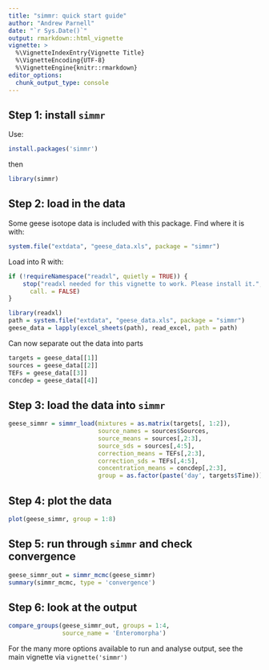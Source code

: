 ```yaml
---
title: "simmr: quick start guide"
author: "Andrew Parnell"
date: "`r Sys.Date()`"
output: rmarkdown::html_vignette
vignette: >
  %\VignetteIndexEntry{Vignette Title}
  %\VignetteEncoding{UTF-8}
  %\VignetteEngine{knitr::rmarkdown}
editor_options: 
  chunk_output_type: console
---
```


## Step 1: install `simmr`

Use:
```r
install.packages('simmr')
```

then
```r
library(simmr)
```

## Step 2: load in the data

Some geese isotope data is included with this package. Find where it is with:
```r
system.file("extdata", "geese_data.xls", package = "simmr")
```

Load into R with:
```r
if (!requireNamespace("readxl", quietly = TRUE)) {
    stop("readxl needed for this vignette to work. Please install it.",
      call. = FALSE)
}
```
```r
library(readxl)
path = system.file("extdata", "geese_data.xls", package = "simmr")
geese_data = lapply(excel_sheets(path), read_excel, path = path)
```

Can now separate out the data into parts 
```r
targets = geese_data[[1]]
sources = geese_data[[2]]
TEFs = geese_data[[3]]
concdep = geese_data[[4]]
```

## Step 3: load the data into `simmr`

```r
geese_simmr = simmr_load(mixtures = as.matrix(targets[, 1:2]),
                         source_names = sources$Sources,
                         source_means = sources[,2:3],
                         source_sds = sources[,4:5],
                         correction_means = TEFs[,2:3],
                         correction_sds = TEFs[,4:5],
                         concentration_means = concdep[,2:3],
                         group = as.factor(paste('day', targets$Time)))
```

## Step 4: plot the data 

```r
plot(geese_simmr, group = 1:8)
```

## Step 5: run through `simmr` and check convergence

```r
geese_simmr_out = simmr_mcmc(geese_simmr)
summary(simmr_mcmc, type = 'convergence')
```

## Step 6: look at the output

```r
compare_groups(geese_simmr_out, groups = 1:4, 
               source_name = 'Enteromorpha')
```

For the many more options available to run and analyse output, see the main vignette via `vignette('simmr')`
